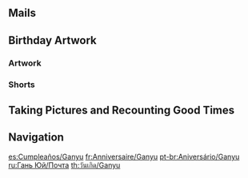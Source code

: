 {{BirthdayIntro|Ganyu}}

==Mails==
{{Mails by Category Table|Ganyu Birthday Mails|noheader=1}}

==Birthday Artwork==
===Artwork===
{{Artwork by Category Table
|Character Birthday Artwork
|category = Ganyu Birthday Artwork
|header = Ganyu's Birthday Artwork
}}

===Shorts===
{{Artwork by Category Table
|Character Shorts
|category = Ganyu Birthday Artwork
|header = Ganyu's Birthday Shorts
}}

==Taking Pictures and Recounting Good Times==
{{Transclude|Taking Pictures and Recounting Good Times/Story/Ganyu|Stories|main=1|top=1}}

==Navigation==
{{Character Navbox|prelink=1|link type=Birthday}}

[[es:Cumpleaños/Ganyu]]
[[fr:Anniversaire/Ganyu]]
[[pt-br:Aniversário/Ganyu]]
[[ru:Гань Юй/Почта]]
[[th:วันเกิด/Ganyu]]